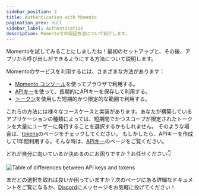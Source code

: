 ```yaml
---
sidebar_position: 2
title: Authentication with Momento
pagination_prev: null
sidebar_label: Authentication
description: Momentoでの認証方法について紹介します。
---
```


Momentoを試してみることにしましたね！最初のセットアップと、その後、アプリから呼び出しができるようにする方法について説明します。

Momentoのサービスを利用するには、さまざまな方法があります：

* [Momento コンソール](https://console.gomomento.com)を使ってブラウザで利用する。
* [APIキー](/develop/authentication/api-keys.md)を使って、長期的にAPIキーを保存して利用する。
* [トークン](/develop/authentication/tokens.md)を使用した短期的かつ限定的な範囲で利用する。

これらの方法には様々なユースケースと実装があります。あなたが構築しているアプリケーションの種類によっては、短期間でかつスコープが限定されたトークンを大量にユーザーに発行することを選択するかもしれません。
そのような場合は、[tokens](/develop/authentication/tokens.md)のページをチェックしてください。
もしかしたら、APIキーを作成して1年間利用する。そんな時は、[APIキー](/develop/authentication/api-keys.md)のページをご覧ください。

どれが自分に向いているか決めるのにお困りですか？お任せください👇

![Table of differences between API keys and tokens](/img/api-keys-vs-tokens.png)

まだどの選択を取れば良いか困っていますか？次のページにある詳細なドキュメントをご覧になるか、[Discord](https://discord.com/invite/3HkAKjUZGq)にメッセージをお気軽に投げてください！
